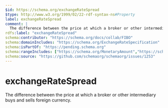 ```yaml
---
$id: https://schema.org/exchangeRateSpread
$type: http://www.w3.org/1999/02/22-rdf-syntax-ns#Property
label: exchangeRateSpread
comment: |
  The difference between the price at which a broker or other intermediary buys and sells foreign currency.
rdfs:label: "exchangeRateSpread"
schema:contributor: "https://schema.org/docs/collab/FIBO"
schema:domainIncludes: "https://schema.org/ExchangeRateSpecification"
schema:isPartOf: "https://pending.schema.org"
schema:rangeIncludes: ["https://schema.org/MonetaryAmount","https://schema.org/Number"]
schema:source: "https://github.com/schemaorg/schemaorg/issues/1253"
---
```


# exchangeRateSpread

The difference between the price at which a broker or other intermediary buys and sells foreign currency.


